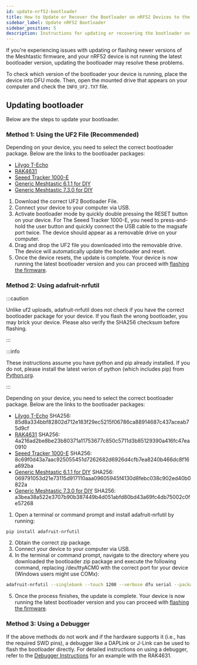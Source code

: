 ```yaml
---
id: update-nrf52-bootloader
title: How to Update or Recover the Bootloader on nRF52 Devices to the Latest Version
sidebar_label: Update nRF52 Bootloader
sidebar_position: 5
description: Instructions for updating or recovering the bootloader on nRF52 devices.
---
```


If you're experiencing issues with updating or flashing newer versions of the Meshtastic firmware, and your nRF52 device is not running the latest bootloader version, updating the bootloader may resolve these problems.

To check which version of the bootloader your device is running, place the device into DFU mode. Then, open the mounted drive that appears on your computer and check the `INFO_UF2.TXT` file.

## Updating bootloader

Below are the steps to update your bootloader.

### Method 1: Using the UF2 File (Recommended)

Depending on your device, you need to select the correct bootloader package. Below are the links to the bootloader packages:

- [Lilygo T-Echo](https://github.com/meshtastic/firmware/raw/master/bin/update-lilygo_techo_bootloader-0.6.1_nosd.uf2)
- [RAK4631](https://github.com/RAKWireless/WisBlock/raw/master/bootloader/RAK4630/Latest/wiscore_rak4631_board_bootloader-0.4.3_s140_6.1.1.uf2)
- [Seeed Tracker 1000-E](https://github.com/adafruit/Adafruit_nRF52_Bootloader/releases/download/0.9.2/update-t1000_e_bootloader-0.9.2_nosd.uf2)
- [Generic Meshtastic 6.1.1 for DIY](https://github.com/meshtastic/firmware/raw/master/bin/generic/Meshtastic_6.1.0_bootloader-0.9.2_s140_6.1.1.zip)
- [Generic Meshtastic 7.3.0 for DIY](https://github.com/meshtastic/firmware/raw/master/bin/generic/Meshtastic_7.3.0_bootloader-0.9.2_s140_7.3.0.zip)

1. Download the correct UF2 Bootloader File.
2. Connect your device to your computer via USB.
3. Activate bootloader mode by quickly double pressing the RESET button on your device. For The Seeed Tracker 1000-E, you need to press-and-hold the user button and quickly connect the USB cable to the magsafe port twice. The device should appear as a removable drive on your computer.
4. Drag and drop the UF2 file you downloaded into the removable drive. The device will automatically update the bootloader and reset.
5. Once the device resets, the update is complete. Your device is now running the latest bootloader version and you can proceed with [flashing the firmware](/docs/getting-started/flashing-firmware/nrf52/drag-n-drop/).

### Method 2: Using adafruit-nrfutil

:::caution

Unlike uf2 uploads, adafruit-nrfutil does not check if you have the correct bootloader package for your device. If you flash the wrong bootloader, you may brick your device. Please also verify the SHA256 checksum before flashing.

:::

:::info

These instructions assume you have python and pip already installed. If you do not, please install the latest verion of python (which includes pip) from [Python.org](https://www.python.org/downloads/).

:::

Depending on your device, you need to select the correct bootloader package. Below are the links to the bootloader packages:

- [Lilygo T-Echo](https://github.com/meshtastic/firmware/raw/master/bin/lilygo_techo_bootloader-0.6.1.zip) SHA256: 85d8a334bbf82802d712e183f29ec5215f06786ca88914687c437aceab75d9cf
- [RAK4631](https://github.com/RAKWireless/WisBlock/raw/master/bootloader/RAK4630/Latest/wiscore_rak4631_board_bootloader-0.4.3_s140_6.1.1.zip) SHA256: 4a216ad2be8be23b80371a11753677c850c5711d3b85129390a416fc47ea0910
- [Seeed Tracker 1000-E](https://github.com/adafruit/Adafruit_nRF52_Bootloader/releases/download/0.9.2/t1000_e_bootloader-0.9.2_s140_7.3.0.zip) SHA256: 8c69f0d43a7aac925055451d7262682d6926d4cfb7ea8240b466dc8f16a692ba
- [Generic Meshtastic 6.1.1 for DIY](https://github.com/meshtastic/firmware/raw/master/bin/generic/update-Meshtastic_6.1.0_bootloader-0.9.2_nosd.uf2) SHA256: 069791053d21e73115d917110aaa09605945f4130d8febc038c902ed40b0822a
- [Generic Meshtastic 7.3.0 for DIY](https://github.com/meshtastic/firmware/raw/master/bin/generic/update-Meshtastic_7.3.0_bootloader-0.9.2_nosd.uf2) SHA256: a3bea38a522e3707b90b387449b4d051abfd80bd43a69fc4db75002c0fe57268

1. Open a terminal or command prompt and install adafruit-nrfutil by running:

```bash
pip install adafruit-nrfutil
```

2. Obtain the correct zip package.
3. Connect your device to your computer via USB.
4. In the terminal or command prompt, navigate to the directory where you downloaded the bootloader zip package and execute the following command, replacing /dev/ttyACM0 with the correct port for your device (Windows users might use COMx):

```bash
adafruit-nrfutil --singlebank --touch 1200 --verbose dfu serial --package <downloaded file>.zip -p /dev/ttyACM0 -b 115200
```

5. Once the process finishes, the update is complete. Your device is now running the latest bootloader version and you can proceed with [flashing the firmware](/docs/getting-started/flashing-firmware/nrf52/drag-n-drop/).

### Method 3: Using a Debugger

If the above methods do not work and if the hardware supports it (i.e., has the required SWD pins), a debugger like a DAPLink or J-Link can be used to flash the bootloader directly. For detailed instructions on using a debugger, refer to the [Debugger Instructions](https://meshtastic.org/docs/getting-started/flashing-firmware/nrf52/convert-rak4631r/#debugger) for an example with the RAK4631.

